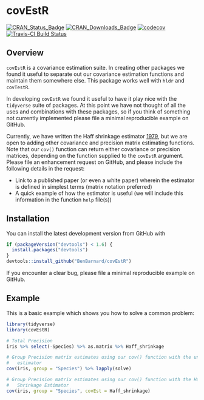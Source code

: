 # covEstR

[![CRAN_Status_Badge](http://www.r-pkg.org/badges/version/covEstR)](https://cran.r-project.org/package=covEstR)
[![CRAN_Downloads_Badge](http://cranlogs.r-pkg.org/badges/grand-total/covEstR)](http://cranlogs.r-pkg.org/badges/grand-total/covEstR)
[![codecov](https://codecov.io/gh/BenBarnard/covEstR/branch/master/graph/badge.svg)](https://codecov.io/gh/BenBarnard/covEstR)
[![Travis-CI Build Status](https://travis-ci.org/BenBarnard/covEstR.svg?branch=master)](https://travis-ci.org/BenBarnard/covEstR)


## Overview

`covEstR` is a covariance estimation suite. In creating other packages we found it useful to separate out our covariance estimation functions and maintain them somewhere else. This package works well with `hldr` and `covTestR`.

In developing `covEstR` we found it useful to have it play nice with the `tidyverse` suite of packages. At this point we have not thought of all the uses and combinations with these packages, so if you think of something not currently implemented please file a minimal reproducible example on GitHub.

Currently, we have written the Haff shrinkage estimator [1979](https://projecteuclid.org/euclid.aos/1176344845), but we are open to adding other covariance and precision matrix estimating functions. Note that our `cov()` function can return either covariance or precision matrices, depending on the function supplied to the `covEstR` argument. Please file an enhancement request on GitHub, and please include the following details in the request:

- Link to a published paper (or even a white paper) wherein the estimator is defined in simplest terms (matrix notation preferred)
- A quick example of how the estimator is useful (we will include this information in the function `help` file(s))

## Installation

You can install the latest development version from GitHub with

```r
if (packageVersion("devtools") < 1.6) {
  install.packages("devtools")
}
devtools::install_github("BenBarnard/covEstR")
```

If you encounter a clear bug, please file a minimal reproducible example on GitHub.

## Example

This is a basic example which shows you how to solve a common problem:

```r
library(tidyverse)
library(covEstR)

# Total Precision
iris %>% select(-Species) %>% as.matrix %>% Haff_shrinkage

# Group Precision matrix estimates using our cov() function with the unbiased
#   estimator
cov(iris, group = "Species") %>% lapply(solve)

# Group Precision matrix estimates using our cov() function with the Haff
#   Shrinkage Estimator
cov(iris, group = "Species", covEst = Haff_shrinkage)
```
